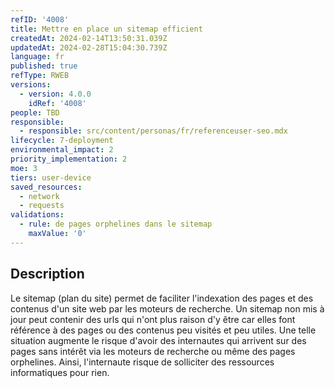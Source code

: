 ```yaml
---
refID: '4008'
title: Mettre en place un sitemap efficient
createdAt: 2024-02-14T13:50:31.039Z
updatedAt: 2024-02-28T15:04:30.739Z
language: fr
published: true
refType: RWEB
versions:
  - version: 4.0.0
    idRef: '4008'
people: TBD
responsible:
  - responsible: src/content/personas/fr/referenceuser-seo.mdx
lifecycle: 7-deployment
environmental_impact: 2
priority_implementation: 2
moe: 3
tiers: user-device
saved_resources:
  - network
  - requests
validations:
  - rule: de pages orphelines dans le sitemap
    maxValue: '0'
---
```


## Description

Le sitemap (plan du site) permet de faciliter l'indexation des pages et des contenus d'un site web par les moteurs de recherche.
Un sitemap non mis à jour peut contenir des urls qui n'ont plus raison d'y être car elles font référence à des pages ou des contenus peu visités et peu utiles.
Une telle situation augmente le risque d'avoir des internautes qui arrivent sur des pages sans intérêt via les moteurs de recherche ou même des pages orphelines.
Ainsi, l'internaute risque de solliciter des ressources informatiques pour rien.
